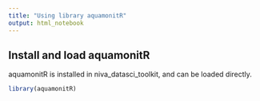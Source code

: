 ```yaml
---
title: "Using library aquamonitR"
output: html_notebook
---
```



## Install and load aquamonitR

aquamonitR is installed in niva_datasci_toolkit, and can be loaded directly.

```r
library(aquamonitR)
```



